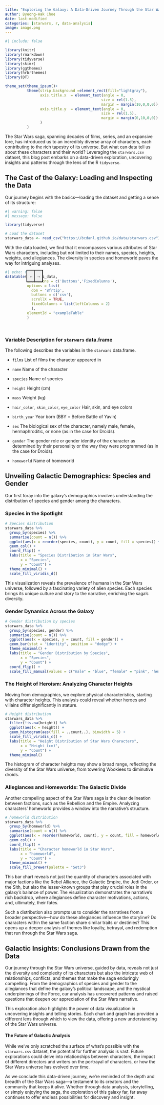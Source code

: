 ```yaml
---
title: "Exploring the Galaxy: A Data-Driven Journey Through the Star Wars Universe"
author: Byeong-Hak Choe
date: last-modified
categories: [starwars, r, data-analysis]
image: image.png
---
```

```r
#| include: false

library(knitr)
library(rmarkdown)
library(tidyverse)
library(skimr)
library(ggthemes)
library(hrbrthemes)
library(DT)

theme_set(theme_ipsum()+
          theme(strip.background =element_rect(fill="lightgray"),
                axis.title.x  = element_text(angle = 0,
                                            size = rel(1.5),
                                            margin = margin(10,0,0,0)),
                axis.title.y  = element_text(angle = 0,
                                            size = rel(1.5),
                                            margin = margin(0,10,0,0))
                )
          )
```

The Star Wars saga, spanning decades of films, series, and an expansive lore, has introduced us to an incredibly diverse array of characters, each contributing to the rich tapestry of its universe. But what can data tell us about these characters and their world? Leveraging the `starwars.csv` dataset, this blog post embarks on a data-driven exploration, uncovering insights and patterns through the lens of the R `tidyverse`.

## The Cast of the Galaxy: Loading and Inspecting the Data

Our journey begins with the basics—loading the dataset and getting a sense of its structure:



```r
#| warning: false
#| message: false

library(tidyverse)

# Load the dataset
starwars_data <- read_csv("https://bcdanl.github.io/data/starwars.csv")


```

With the data loaded, we find that it encompasses various attributes of Star Wars characters, including but not limited to their names, species, heights, weights, and allegiances. The diversity in species and homeworld paves the way for intriguing analyses.




<div style="position: relative;">
  <button onclick="scrollTable(-200)" style="position: absolute; z-index: 1000; top: 0; left: 70px; height: 40px; background-color: #f1f1f1; color: black; cursor: pointer;">←</button>
  <button onclick="scrollTable(200)" style="position: absolute; z-index: 1000; top: 0; left: 95px; height: 40px; background-color: #f1f1f1; color: black; cursor: pointer;">→</button>
</div>

<script>
function scrollTable(offset) {
  // Ensure we're targeting the scroll body of the DataTable specifically
  var scrollBody = $('#exampleTable .dataTables_scrollBody');
  
  // Check if the scrollBody is found
  console.log(scrollBody.length); // For debugging, should be 1 if found
  
  scrollBody.animate({
    scrollLeft: '+=' + offset
  }, 'fast');
}
</script>

```r
#| echo: false
datatable(starwars_data, 
          extensions = c('Buttons','FixedColumns'),
          options = list(
            dom = 'Bfrtip',
            buttons = c('csv'),
            scrollX = TRUE,
            fixedColumns = list(leftColumns = 2)
            ), 
          elementId = "exampleTable"
          )
```

<br>

### Variable Description for `starwars` data.frame

The following describes the variables in the `starwars` data.frame.


- `films`
List of films the character appeared in

- `name`
Name of the character

- `species`
Name of species

- `height`
Height (cm)

- `mass`
Weight (kg)

- `hair_color`, `skin_color`, `eye_color`
Hair, skin, and eye colors

- `birth_year`
Year born (BBY = Before Battle of Yavin)

- `sex`
The biological sex of the character, namely male, female, hermaphroditic, or none (as in the case for Droids).

- `gender`
The gender role or gender identity of the character as determined by their personality or the way they were programmed (as in the case for Droids).

- `homeworld`
Name of homeworld



## Unveiling Galactic Demographics: Species and Gender

Our first foray into the galaxy's demographics involves understanding the distribution of species and gender among the characters.

### Species in the Spotlight


```r
# Species distribution
starwars_data %>%
  group_by(species) %>%
  summarise(count = n()) %>%
  ggplot(aes(x = reorder(species, count), y = count, fill = species)) +
  geom_col() +
  coord_flip() +
  labs(title = "Species Distribution in Star Wars",
       x = "Species",
       y = "Count") +
  theme_minimal() +
  scale_fill_viridis_d()


```

This visualization reveals the prevalence of humans in the Star Wars universe, followed by a fascinating variety of alien species. Each species brings its unique culture and story to the narrative, enriching the saga's diversity.

### Gender Dynamics Across the Galaxy

```r
# Gender distribution by species
starwars_data %>%
  group_by(species, gender) %>%
  summarise(count = n()) %>%
  ggplot(aes(x = species, y = count, fill = gender)) +
  geom_bar(stat = "identity", position = "dodge") +
  theme_minimal() +
  labs(title = "Gender Distribution by Species",
       x = "Species",
       y = "Count") +
  coord_flip() +
  scale_fill_manual(values = c("male" = "blue", "female" = "pink", "hermaphrodite" = "purple", "none" = "grey"))

```

### The Height of Heroism: Analyzing Character Heights

Moving from demographics, we explore physical characteristics, starting with character heights. This analysis could reveal whether heroes and villains differ significantly in stature.



```r
# Height distribution
starwars_data %>%
  filter(!is.na(height)) %>%
  ggplot(aes(x = height)) +
  geom_histogram(aes(fill = ..count..), binwidth = 5) +
  scale_fill_viridis_c() +
  labs(title = "Height Distribution of Star Wars Characters",
       x = "Height (cm)",
       y = "Count") +
  theme_minimal()

```

The histogram of character heights may show a broad range, reflecting the diversity of the Star Wars universe, from towering Wookiees to diminutive droids.


### Allegiances and Homeworlds: The Galactic Divide

Another compelling aspect of the Star Wars saga is the clear delineation between factions, such as the Rebellion and the Empire. Analyzing characters' homeworld provides a window into the narrative's structure.


```r
# homeworld distribution
starwars_data %>%
  group_by(homeworld) %>%
  summarise(count = n()) %>%
  ggplot(aes(x = reorder(homeworld, count), y = count, fill = homeworld)) +
  geom_col() +
  coord_flip() +
  labs(title = "Character homeworld in Star Wars",
       x = "homeworld",
       y = "Count") +
  theme_minimal() +
  scale_fill_brewer(palette = "Set3")

```

This bar chart reveals not just the quantity of characters associated with major factions like the Rebel Alliance, the Galactic Empire, the Jedi Order, or the Sith, but also the lesser-known groups that play crucial roles in the galaxy's balance of power. The visualization demonstrates the narrative's rich backdrop, where allegiances define character motivations, actions, and, ultimately, their fates.

Such a distribution also prompts us to consider the narratives from a broader perspective—how do these allegiances influence the storyline? Do characters within the same faction share similar traits or destinies? This opens up a deeper analysis of themes like loyalty, betrayal, and redemption that run through the Star Wars saga.





## Galactic Insights: Conclusions Drawn from the Data

Our journey through the Star Wars universe, guided by data, reveals not just the diversity and complexity of its characters but also the intricate web of relationships, conflicts, and themes that make the saga enduringly compelling. From the demographics of species and gender to the allegiances that define the galaxy's political landscape, and the mystical underpinnings of the Force, our analysis has uncovered patterns and raised questions that deepen our appreciation of the Star Wars narrative.

This exploration also highlights the power of data visualization in uncovering insights and telling stories. Each chart and graph has provided a different lens through which to view the data, offering a new understanding of the Star Wars universe.


#### The Future of Galactic Analysis

While we've only scratched the surface of what's possible with the `starwars.csv` dataset, the potential for further analysis is vast. Future explorations could delve into relationships between characters, the impact of different directors and writers on the portrayal of characters, or how the Star Wars universe has evolved over time.

As we conclude this data-driven journey, we're reminded of the depth and breadth of the Star Wars saga—a testament to its creators and the community that keeps it alive. Whether through data analysis, storytelling, or simply enjoying the saga, the exploration of this galaxy far, far away continues to offer endless possibilities for discovery and insight.
